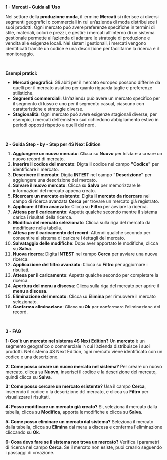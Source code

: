 **1 - Mercati - Guida all'Uso**

Nel settore della **produzione moda**, il termine **Mercati** si riferisce ai diversi segmenti geografici o commerciali in cui un’azienda di moda distribuisce i suoi prodotti. Ogni mercato può avere preferenze specifiche in termini di stile, materiali, colori e prezzi, e gestire i mercati all’interno di un sistema gestionale permette all’azienda di adattare le strategie di produzione e vendita alle esigenze locali. Nei sistemi gestionali, i mercati vengono identificati tramite un codice e una descrizione per facilitarne la ricerca e il monitoraggio.

 

**Esempi pratici:**

* **Mercati geografici**: Gli abiti per il mercato europeo possono differire da quelli per il mercato asiatico per quanto riguarda taglie e preferenze stilistiche.
* **Segmenti commerciali**: Un’azienda può avere un mercato specifico per il segmento di lusso e uno per il segmento casual, ciascuno con caratteristiche e strategie diverse.
* **Stagionalità**: Ogni mercato può avere esigenze stagionali diverse; per esempio, i mercati dell’emisfero sud richiedono abbigliamento estivo in periodi opposti rispetto a quelli del nord.

 

**2 - Guida Step - by - Step per 4S Next Edition**

1. **Aggiungere un nuovo mercato**: Clicca su **Nuovo** per iniziare a creare un nuovo record di mercato.
2. **Inserire il codice del mercato**: Digita **i**l codice nel campo **"Codice"** per identificare il mercato.
3. **Descrivere il mercato**: Digita **INTEST** nel campo **"Descrizione"** per aggiungere una descrizione del mercato.
4. **Salvare il nuovo mercato**: Clicca su **Salva** per memorizzare le informazioni del mercato appena creato.
5. **Ricercare un mercato esistente**: Digita **il mercato da ricercare** nel campo di ricerca avanzata **Cerca** per trovare un mercato già registrato.
6. **Applicare il filtro avanzato**: Clicca su **Filtro** per avviare la ricerca.
7. **Attesa per il caricamento**: Aspetta qualche secondo mentre il sistema carica i risultati della ricerca.
8. **Modifica del mercato selezionato**: Clicca sulla riga del mercato da modificare nella tabella.
9. **Attesa per il caricamento del record**: Attendi qualche secondo per consentire al sistema di caricare i dettagli del mercato.
10. **Salvataggio delle modifiche**: Dopo aver apportato le modifiche, clicca su **Salva**.
11. **Nuova ricerca**: Digita **INTEST** nel campo **Cerca** per avviare una nuova ricerca.
12. **Applicazione del filtro avanzato**: Clicca su **Filtro** per aggiornare i risultati.
13. **Attesa per il caricamento**: Aspetta qualche secondo per completare la ricerca.
14. **Apertura del menu a discesa**: Clicca sulla riga del mercato per aprire il **menu a discesa**.
15. **Eliminazione del mercato**: Clicca su **Elimina** per rimuovere il mercato selezionato.
16. **Conferma eliminazione**: Clicca su **Ok** per confermare l’eliminazione del record.

 

**3 - FAQ**

**1: Cos'è un mercato nel sistema 4S Next Edition?** Un **mercato** è un segmento geografico o commerciale in cui l’azienda distribuisce i suoi prodotti. Nel sistema 4S Next Edition, ogni mercato viene identificato con un codice e una descrizione.

**2: Come posso creare un nuovo mercato nel sistema?** Per creare un nuovo mercato, clicca su **Nuovo**, inserisci il codice e la descrizione del mercato, quindi clicca su **Salva**.

**3: Come posso cercare un mercato esistente?** Usa il campo **Cerca**, inserendo il codice o la descrizione del mercato, e clicca su **Filtro** per visualizzare i risultati.

**4: Posso modificare un mercato già creato?** Sì, seleziona il mercato dalla tabella, clicca su **Modifica**, apporta le modifiche e clicca su **Salva**.

**5: Come posso eliminare un mercato dal sistema?** Seleziona il mercato dalla tabella, clicca su **Elimina** dal menu a discesa e conferma l'eliminazione cliccando su **Ok**.

**6: Cosa devo fare se il sistema non trova un mercato?** Verifica i parametri di ricerca nel campo **Cerca**. Se il mercato non esiste, puoi crearlo seguendo i passaggi di creazione.